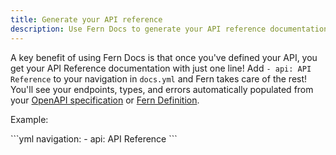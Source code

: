 ---
title: Generate your API reference
description: Use Fern Docs to generate your API reference documentation from your API definition, using your choice of either OpenAPI or Fern Definition.
---

A key benefit of using Fern Docs is that once you've defined your API, you get your API Reference documentation with just one line!
Add `- api: API Reference` to your navigation in `docs.yml` and Fern takes care of the rest! You'll see your endpoints, types,
and errors automatically populated from your [OpenAPI specification](/overview/define-your-api/openapi/overview) or [Fern Definition](/overview/define-your-api/ferndef/overview).

Example:

<CodeBlock title='docs.yml'>
```yml
navigation:
  - api: API Reference
```
</CodeBlock>
